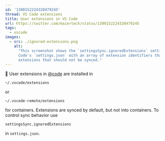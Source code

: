 ```yaml
---
id: '1380152224320479245'
thread: VS Code extensions
title: User extensions in VS Code
url: https://twitter.com/maiertech/status/1380152224320479245
tags:
  - vscode
images:
  - src: ./ignored-extensions.png
    alt:
      "This screenshot shows the `settingsSync.ignoredExtensions` setting in VS
      Code's `settings.json` with an array of extension identifiers that defines
      extensions that should not be synced."
---
```


🍪 User extensions in [@code](https://twitter.com/code) are installed in

`~/.vscode/extensions`

or

`~/.vscode-remote/extensions`

for containers. Extensions are synced by default, but not into containers. To
control sync behavior use

`settingsSync.ignoredExtensions`

in `settings.json`.
